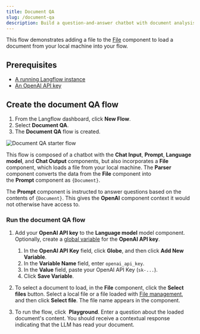 ```yaml
---
title: Document QA
slug: /document-qa
description: Build a question-and-answer chatbot with document analysis capabilities using a document loaded from local memory.
---
```



This flow demonstrates adding a file to the [File](/components-data#file) component to load a document from your local machine into your flow.

## Prerequisites

- [A running Langflow instance](/get-started-installation)
- [An OpenAI API key](https://platform.openai.com/)

## Create the document QA flow

1. From the Langflow dashboard, click **New Flow**.
2. Select **Document QA**.
3. The **Document QA** flow is created.

![Document QA starter flow](/img/starter-flow-document-qa.png)

This flow is composed of a chatbot with the **Chat Input**, **Prompt**, **Language model**, and **Chat Output** components, but also incorporates a **File** component, which loads a file from your local machine. The **Parser** component converts the data from the **File** component into the **Prompt** component as `{Document}`.

The **Prompt** component is instructed to answer questions based on the contents of `{Document}`. This gives the **OpenAI** component context it would not otherwise have access to.

### Run the document QA flow

1. Add your **OpenAI API key** to the **Language model** model component.
	Optionally, create a [global variable](/configuration-global-variables) for the **OpenAI API key**.

	1. In the **OpenAI API Key** field, click <Icon name="Globe" aria-hidden="True" /> **Globe**, and then click **Add New Variable**.
	2. In the **Variable Name** field, enter `openai_api_key`.
	3. In the **Value** field, paste your OpenAI API Key (`sk-...`).
	4. Click **Save Variable**.

2. To select a document to load, in the **File** component, click the **Select files** button. Select a local file or a file loaded with [File management](/concepts-file-management), and then click **Select file**. The file name appears in the component.

3. To run the flow, click <Icon name="Play" aria-hidden="true"/> **Playground**. Enter a question about the loaded document's content. You should receive a contextual response indicating that the LLM has read your document.

